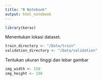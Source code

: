 ```yaml
---
title: "R Notebook"
output: html_notebook
---
```




```r
library(keras)
```
Menentukan lokasi dataset.
```r
train_directory <- "/Data/train"
validation_directory <- "/Data/validation"
```
Tentukan ukuran tinggi dan lebar gambar
```r
img_width <- 150
img_height <- 150
```
